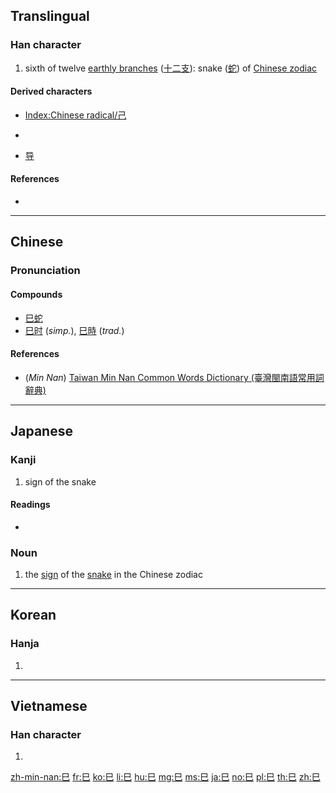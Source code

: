 {{also|己|已}}
==Translingual==
{{stroke order|type=animate}}

===Han character===
{{Han char|rn=49|rad=己|as=00|sn=3|var=2|four=77717|canj=RU}}

# sixth of twelve [[earthly branch]]es ([[十二支]]): snake ([[蛇]]) of [[W:Chinese zodiac|Chinese zodiac]]

====Derived characters====
* [[Index:Chinese radical/己]]
* {{lang|und|sc=Hani|[[包]]}} {{qualifier|Chinese form}}
* [[导]]

====References====
* {{Han ref|kx=0326.120|dkj=08744|dj=0631.010|hdz=20984.020|uh=5DF3|ud=24051|bh=A478|bd=42104}}

----

==Chinese==
{{zh-forms}}

===Pronunciation===
{{zh-pron
|m=sì
|c=zi6
|h=
|mn=chī/sū
|mn_note=chī - vernacular, sū - literary
|w=
|mc=y
|oc=y
|ma=|ma2=
|cat=n
}}

====Compounds====
* [[巳蛇]]
* [[巳时]] (''simp.''), [[巳時]] (''trad.'')

====References====
* (''Min Nan'') [http://twblg.dict.edu.tw/holodict_new/result_detail.jsp?n_no=210&curpage=1&sample=%E5%B7%B3&radiobutton=1&querytarget=1&limit=20&pagenum=1&rowcount=2 Taiwan Min Nan Common Words Dictionary (臺灣閩南語常用詞辭典)]

----

==Japanese==
{{wikipedia|lang=ja}}

===Kanji===
{{ja-kanji|grade=8|rs=己00}}

# sign of the snake

====Readings====
* {{ja-readings|on=[[し]] (shi)|kun=[[み]] (mi)}}

===Noun===
{{ja-noun|み}}

# the [[sign]] of the [[snake]] in the Chinese zodiac

----

==Korean==

===Hanja===
{{ko-hanja|hangeul=사|rv=sa|mr=sa|y=sa}}

# {{defn|lang=ko|sort=己00}}

----

==Vietnamese==

===Han character===
{{vi-hantu|[[tị]], [[anh]]|rs=己00}}

# {{defn|lang=vi|sort=己00}}

[[Category:CJKV radicals| ]]

[[zh-min-nan:巳]]
[[fr:巳]]
[[ko:巳]]
[[li:巳]]
[[hu:巳]]
[[mg:巳]]
[[ms:巳]]
[[ja:巳]]
[[no:巳]]
[[pl:巳]]
[[th:巳]]
[[zh:巳]]